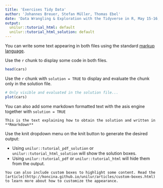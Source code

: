 ```yaml
---
title: 'Exercises Tidy Data'
author: 'Johannes Breuer, Stefan Müller, Thomas Ebel'
date: 'Data Wrangling & Exploration with the Tidyverse in R, May 15-16, 2019'
output:
  unilur::tutorial_html: default
  unilur::tutorial_html_solution: default
---
```


You can write some text appearing in both files using the standard [markup language](http://rmarkdown.rstudio.com).

Use the `r` chunk to display some code in both files.

```r
head(cars)
```

Use the `r` chunk with `solution = TRUE` to display and evaluate the chunk only in the solution file.

```r
# Only visible and evaluated in the solution file...
plot(cars)
```

You can also add some markdown formatted text with the asis engine together with `solution = TRUE`

```block
This is the text explaining how to obtain the solution and written in **Rmarkdown**
```

Use the knit dropdown menu on the knit button to generate the desired output:

- Using `unilur::tutorial_pdf_solution` or `unilur::tutorial_html_solution` will show the solution boxes.
- Using `unilur::tutorial_pdf` or `unilur::tutorial_html` will hide them from the output.

```block
You can also include custom boxes to highlight some content. Read the [article](http://koncina.github.io/unilur/articles/custom-boxes.html) to learn more about how to customize the appearance.
```

